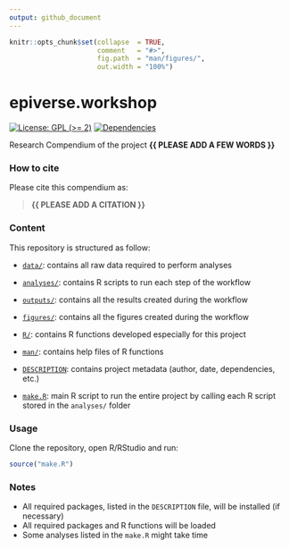 ```yaml
---
output: github_document
---
```


<!-- README.md is generated from README.Rmd. Please edit that file -->


```r
knitr::opts_chunk$set(collapse  = TRUE,
                      comment   = "#>",
                      fig.path  = "man/figures/",
                      out.width = "100%")
```



# epiverse.workshop


<!-- badges: start -->
[![License: GPL (>= 2)](https://img.shields.io/badge/License-GPL%20%28%3E%3D%202%29-blue.svg)](https://choosealicense.com/licenses/gpl-2.0/)
[![Dependencies](https://img.shields.io/badge/dependencies-2/95-green?style=flat)](#)
<!-- badges: end -->


Research Compendium of the project **{{ PLEASE ADD A FEW WORDS }}**



### How to cite

Please cite this compendium as: 

> **{{ PLEASE ADD A CITATION }}**



### Content

This repository is structured as follow:

- [`data/`](https://github.com/BenSinger01/epiverse.workshop/tree/master/data):
contains all raw data required to perform analyses

- [`analyses/`](https://github.com/BenSinger01/epiverse.workshop/tree/main/analyses/):
contains R scripts to run each step of the workflow

- [`outputs/`](https://github.com/BenSinger01/epiverse.workshop/tree/main/outputs):
contains all the results created during the workflow

- [`figures/`](https://github.com/BenSinger01/epiverse.workshop/tree/main/figures):
contains all the figures created during the workflow

- [`R/`](https://github.com/BenSinger01/epiverse.workshop/tree/main/R):
contains R functions developed especially for this project

- [`man/`](https://github.com/BenSinger01/epiverse.workshop/tree/main/man):
contains help files of R functions

- [`DESCRIPTION`](https://github.com/BenSinger01/epiverse.workshop/tree/main/DESCRIPTION):
contains project metadata (author, date, dependencies, etc.)

- [`make.R`](https://github.com/BenSinger01/epiverse.workshop/tree/main/make.R):
main R script to run the entire project by calling each R script stored in the `analyses/` folder



### Usage

Clone the repository, open R/RStudio and run:

```r
source("make.R")
```



### Notes

- All required packages, listed in the `DESCRIPTION` file, will be installed (if necessary)
- All required packages and R functions will be loaded
- Some analyses listed in the `make.R` might take time
